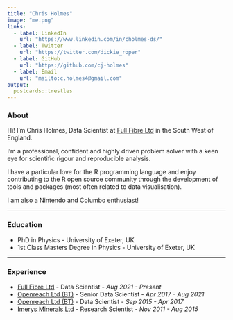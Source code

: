 ```yaml
---
title: "Chris Holmes"
image: "me.png"
links:
  - label: LinkedIn
    url: "https://www.linkedin.com/in/cholmes-ds/"
  - label: Twitter
    url: "https://twitter.com/dickie_roper"
  - label: GitHub
    url: "https://github.com/cj-holmes"
  - label: Email
    url: "mailto:c.holmes4@gmail.com"
output:
  postcards::trestles
---
```

 
### About

Hi! I'm Chris Holmes, Data Scientist at [Full Fibre Ltd](https://www.fullfibre.co/) in the South West of England.

I'm a professional, confident and highly driven problem solver with a keen eye for scientific rigour and reproducible analysis.

I have a particular love for the R programming language and enjoy contributing to the R open source community through the development of tools and packages (most often related to data visualisation).

I am also a Nintendo and Columbo enthusiast!

---

### Education

* PhD in Physics - University of Exeter, UK
* 1st Class Masters Degree in Physics - University of Exeter, UK

--- 

### Experience

* [Full Fibre Ltd](https://www.fullfibre.co/) - Data Scientist - *Aug 2021  - Present*
* [Openreach Ltd (BT)](https://www.openreach.com/) - Senior Data Scientist - *Apr 2017 - Aug 2021*
* [Openreach Ltd (BT)](https://www.openreach.com/) - Data Scientist - *Sep 2015 - Apr 2017*
* [Imerys Minerals Ltd](https://www.imerys.com/) - Research Scientist - *Nov 2011 - Aug 2015*
